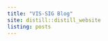```yaml
---
title: "VIS-SIG Blog"
site: distill::distill_website
listing: posts
---
```

<!-- library(distill); create_post("Wonderful Wednesdays September 2024"); rmarkdown::render_site()-->